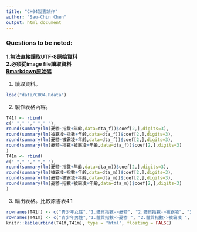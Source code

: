 ```yaml
---
title: "CH04製表試作"
author: "Sau-Chin Chen"
output: html_document
---
```


### Questions to be noted:
**1.無法直接讀取UTF-8原始資料**  
**2.必須從image file讀取資料**  
**[Rmarkdown原始碼](https://github.com/SCgeeker/CH_R_Meta/blob/gh-pages/04/ch04.Rmd)**  

1. 讀取資料。
```r
load("data/CH04.Rdata")
```

2. 製作表格內容。
```r
T41f <- rbind(
c(" "," "," "," "),
round(summary(lm(憂鬱~指數+年齡,data=dta_f))$coef[2,],digits=3),
round(summary(lm(被霸凌~指數+年齡,data=dta_f))$coef[2,],digits=3),
round(summary(lm(憂鬱~被霸凌+年齡,data=dta_f))$coef[2,],digits=3),
round(summary(lm(憂鬱~指數+被霸凌+年齡,data=dta_f))$coef[2,],digits=3)
)
T41m <- rbind(
c(" "," "," "," "),
round(summary(lm(憂鬱~指數+年齡,data=dta_m))$coef[2,],digits=3),
round(summary(lm(被霸凌~指數+年齡,data=dta_m))$coef[2,],digits=3),
round(summary(lm(憂鬱~被霸凌+年齡,data=dta_m))$coef[2,],digits=3),
round(summary(lm(憂鬱~指數+被霸凌+年齡,data=dta_m))$coef[2,],digits=3)
)
```

3. 輸出表格。比較原書表4.1
```r
rownames(T41f) <- c("青少年女性","1.體質指數->憂鬱", "2.體質指數->被霸凌", "3.被霸凌經驗->憂鬱", "4.體質指數->憂鬱")
rownames(T41m) <- c("青少年男性","1.體質指數->憂鬱 ", "2.體質指數->被霸凌 ", "3.被霸凌經驗->憂鬱 ", "4.體質指數->憂鬱 ")
knitr::kable(rbind(T41f,T41m), type = "html", floating = FALSE)
```

